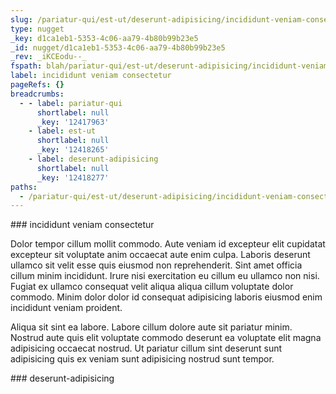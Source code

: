 ```yaml
---
slug: /pariatur-qui/est-ut/deserunt-adipisicing/incididunt-veniam-consectetur
type: nugget
_key: d1ca1eb1-5353-4c06-aa79-4b80b99b23e5
_id: nugget/d1ca1eb1-5353-4c06-aa79-4b80b99b23e5
_rev: _iKCEodu--_
fspath: blah/pariatur-qui/est-ut/deserunt-adipisicing/incididunt-veniam-consectetur.md
label: incididunt veniam consectetur
pageRefs: {}
breadcrumbs:
  - - label: pariatur-qui
      shortlabel: null
      _key: '12417963'
    - label: est-ut
      shortlabel: null
      _key: '12418265'
    - label: deserunt-adipisicing
      shortlabel: null
      _key: '12418277'
paths:
  - /pariatur-qui/est-ut/deserunt-adipisicing/incididunt-veniam-consectetur
---
```


<NuggetArea>
<Nugget slug="/pariatur-qui/est-ut/deserunt-adipisicing/incididunt-veniam-consectetur" type="nugget" _key="d1ca1eb1-5353-4c06-aa79-4b80b99b23e5" _id="nugget/d1ca1eb1-5353-4c06-aa79-4b80b99b23e5" _rev="_iKCEodu--_" fspath="blah/pariatur-qui/est-ut/deserunt-adipisicing/incididunt-veniam-consectetur.md" label="incididunt veniam consectetur" paths="/pariatur-qui/est-ut/deserunt-adipisicing/incididunt-veniam-consectetur">
<NuggetBody>
### incididunt veniam consectetur

Dolor tempor cillum mollit commodo. Aute veniam id excepteur elit cupidatat excepteur sit voluptate anim occaecat aute enim culpa. Laboris deserunt ullamco sit velit esse quis eiusmod non reprehenderit. Sint amet officia cillum minim incididunt. Irure nisi exercitation eu cillum eu ullamco non nisi. Fugiat ex ullamco consequat velit aliqua aliqua cillum voluptate dolor commodo. Minim dolor dolor id consequat adipisicing laboris eiusmod enim incididunt veniam proident.

Aliqua sit sint ea labore. Labore cillum dolore aute sit pariatur minim. Nostrud aute quis elit voluptate commodo deserunt ea voluptate elit magna adipisicing occaecat nostrud. Ut pariatur cillum sint deserunt sunt adipisicing quis ex veniam sunt adipisicing nostrud sunt tempor.

</NuggetBody>
<Breadcrumbs>
<Crumbs>
<Crumb _key="12417963" label="pariatur-qui" /><Crumb _key="12418265" label="est-ut" /><Crumb _key="12418277" label="deserunt-adipisicing" />
</Crumbs>
</Breadcrumbs>
</Nugget>

<NuggetsInbound>
</NuggetsInbound>
<NuggetsOutbound>
</NuggetsOutbound>
</NuggetArea>
<PassagesInbound>
<Passage direction="inbound" type="passage" _key="12418277" _id="passage/12418277" _rev="_iKCEodq--_" label="deserunt-adipisicing" passage="deserunt-adipisicing" fspath="blah/pariatur-qui/est-ut/deserunt-adipisicing" paths="/pariatur-qui/est-ut/deserunt-adipisicing" slug="/pariatur-qui/est-ut/deserunt-adipisicing">
<NuggetBody>
### deserunt-adipisicing

</NuggetBody>
<Breadcrumbs>
<Crumbs>
<Crumb _key="12417963" label="pariatur-qui" /><Crumb _key="12418265" label="est-ut" />
</Crumbs>
</Breadcrumbs>
</Passage>

</PassagesInbound>
<PassagesOutbound>
</PassagesOutbound>